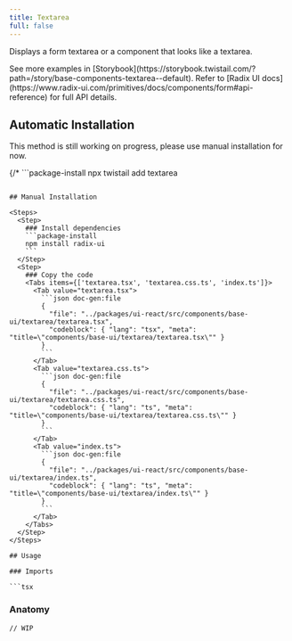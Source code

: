 ```yaml
---
title: Textarea
full: false
---
```


Displays a form textarea or a component that looks like a textarea.

<Callout type='info'>
  See more examples in [Storybook](https://storybook.twistail.com/?path=/story/base-components-textarea--default).
  Refer to [Radix UI docs](https://www.radix-ui.com/primitives/docs/components/form#api-reference) for full API details.
</Callout>

## Automatic Installation

<Callout type='warn'>
  This method is still working on progress, please use manual installation for now.
</Callout>

{/* ```package-install
npx twistail add textarea
``` */}

## Manual Installation

<Steps>
  <Step>
    ### Install dependencies
    ```package-install
    npm install radix-ui
    ```
  </Step>
  <Step>
    ### Copy the code
    <Tabs items={['textarea.tsx', 'textarea.css.ts', 'index.ts']}>
      <Tab value="textarea.tsx">
        ```json doc-gen:file
        {
          "file": "../packages/ui-react/src/components/base-ui/textarea/textarea.tsx",
          "codeblock": { "lang": "tsx", "meta": "title=\"components/base-ui/textarea/textarea.tsx\"" }
        }
        ```
      </Tab>
      <Tab value="textarea.css.ts">
        ```json doc-gen:file
        {
          "file": "../packages/ui-react/src/components/base-ui/textarea/textarea.css.ts",
          "codeblock": { "lang": "ts", "meta": "title=\"components/base-ui/textarea/textarea.css.ts\"" }
        }
        ```
      </Tab>
      <Tab value="index.ts">
        ```json doc-gen:file
        {
          "file": "../packages/ui-react/src/components/base-ui/textarea/index.ts",
          "codeblock": { "lang": "ts", "meta": "title=\"components/base-ui/textarea/index.ts\"" }
        }
        ```
      </Tab>
    </Tabs>
  </Step>
</Steps>

## Usage

### Imports

```tsx
```

### Anatomy

```tsx
// WIP
```
